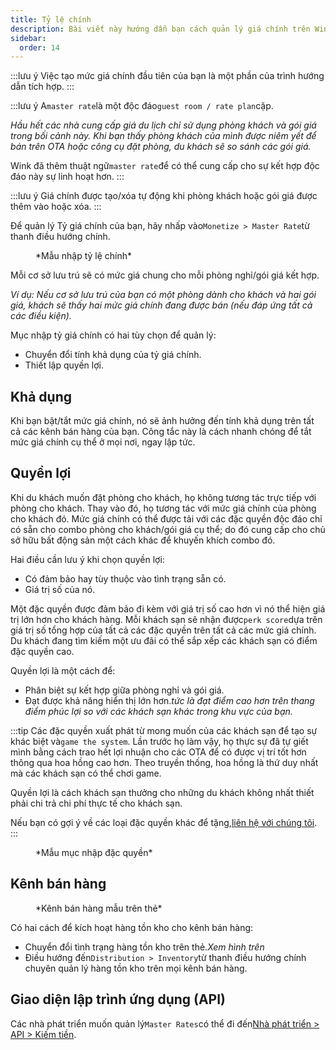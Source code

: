 ```yaml
---
title: Tỷ lệ chính
description: Bài viết này hướng dẫn bạn cách quản lý giá chính trên Wink.
sidebar:
  order: 14
---
```


:::lưu ý
Việc tạo mức giá chính đầu tiên của bạn là một phần của trình hướng dẫn tích hợp.
:::

:::lưu ý
A`master rate`là một độc đáo`guest room / rate plan`cặp.

*Hầu hết các nhà cung cấp giá du lịch chỉ sử dụng phòng khách và gói giá trong bối cảnh này. Khi bạn thấy phòng khách của mình được niêm yết để bán trên OTA hoặc công cụ đặt phòng, du khách sẽ so sánh các gói giá.*

Wink đã thêm thuật ngữ`master rate`để có thể cung cấp cho sự kết hợp độc đáo này sự linh hoạt hơn.
:::

:::lưu ý
Giá chính được tạo/xóa tự động khi phòng khách hoặc gói giá được thêm vào hoặc xóa.
:::

Để quản lý Tỷ giá chính của bạn, hãy nhấp vào`Monetize > Master Rate`từ thanh điều hướng chính.

<figure>
  <CloudinaryImage width="350" height="484" resize="scale" quality="best" alt="Tỷ lệ chính" src="academy/master-rate" errorImage="noimage_opaque_nyrtl0.png" />

  <figcaption>*Mẫu nhập tỷ lệ chính*</figcaption>
</figure>


Mỗi cơ sở lưu trú sẽ có mức giá chung cho mỗi phòng nghỉ/gói giá kết hợp.

*Ví dụ: Nếu cơ sở lưu trú của bạn có một phòng dành cho khách và hai gói giá, khách sẽ thấy hai mức giá chính đang được bán (nếu đáp ứng tất cả các điều kiện).*

Mục nhập tỷ giá chính có hai tùy chọn để quản lý:

* Chuyển đổi tính khả dụng của tỷ giá chính.
* Thiết lập quyền lợi.

## Khả dụng

Khi bạn bật/tắt mức giá chính, nó sẽ ảnh hưởng đến tính khả dụng trên tất cả các kênh bán hàng của bạn. Công tắc này là cách nhanh chóng để tắt mức giá chính cụ thể ở mọi nơi, ngay lập tức.

## Quyền lợi

Khi du khách muốn đặt phòng cho khách, họ không tương tác trực tiếp với phòng cho khách. Thay vào đó, họ tương tác với mức giá chính của phòng cho khách đó.
Mức giá chính có thể được tải với các đặc quyền độc đáo chỉ có sẵn cho combo phòng cho khách/gói giá cụ thể; do đó cung cấp cho chủ sở hữu bất động sản một cách khác để khuyến khích combo đó.

Hai điều cần lưu ý khi chọn quyền lợi:

* Có đảm bảo hay tùy thuộc vào tình trạng sẵn có.
* Giá trị số của nó.

Một đặc quyền được đảm bảo đi kèm với giá trị số cao hơn vì nó thể hiện giá trị lớn hơn cho khách hàng.
Mỗi khách sạn sẽ nhận được`perk score`dựa trên giá trị số tổng hợp của tất cả các đặc quyền trên tất cả các mức giá chính.
Du khách đang tìm kiếm một ưu đãi có thể sắp xếp các khách sạn có điểm đặc quyền cao.

Quyền lợi là một cách để:

* Phân biệt sự kết hợp giữa phòng nghỉ và gói giá.
* Đạt được khả năng hiển thị lớn hơn.*tức là đạt điểm cao hơn trên thang điểm phúc lợi so với các khách sạn khác trong khu vực của bạn.*

:::tip
Các đặc quyền xuất phát từ mong muốn của các khách sạn để tạo sự khác biệt và`game the system`.
Lần trước họ làm vậy, họ thực sự đã tự giết mình bằng cách trao hết lợi nhuận cho các OTA để có được vị trí tốt hơn thông qua hoa hồng cao hơn.
Theo truyền thống, hoa hồng là thứ duy nhất mà các khách sạn có thể chơi game.

Quyền lợi là cách khách sạn thưởng cho những du khách không nhất thiết phải chi trả chi phí thực tế cho khách sạn.

Nếu bạn có gợi ý về các loại đặc quyền khác để tặng,[liên hệ với chúng tôi](mailto:hi@wink.travel).
:::

<figure>
  <CloudinaryImage width="700" height="263" resize="scale" quality="best" alt="Quyền lợi" src="academy/perks" errorImage="noimage_opaque_nyrtl0.png" />

  <figcaption>*Mẫu mục nhập đặc quyền*</figcaption>
</figure>


## Kênh bán hàng

<figure>
  <CloudinaryImage width="350" height="368" resize="scale" quality="best" alt="Kênh bán hàng" src="academy/sales-channels-card" errorImage="noimage_opaque_nyrtl0.png" />

  <figcaption>*Kênh bán hàng mẫu trên thẻ*</figcaption>
</figure>


Có hai cách để kích hoạt hàng tồn kho cho kênh bán hàng:

* Chuyển đổi tình trạng hàng tồn kho trên thẻ.*Xem hình trên*
* Điều hướng đến`Distribution > Inventory`từ thanh điều hướng chính chuyên quản lý hàng tồn kho trên mọi kênh bán hàng.

## Giao diện lập trình ứng dụng (API)

Các nhà phát triển muốn quản lý`Master Rates`có thể đi đến[Nhà phát triển > API > Kiếm tiền](/developers/apis/#monetize-api).

